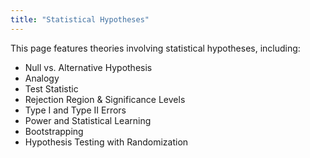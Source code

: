 ```yaml
---
title: "Statistical Hypotheses"
---
```


This page features theories involving statistical hypotheses, including:

- Null vs. Alternative Hypothesis
- Analogy
- Test Statistic
- Rejection Region & Significance Levels
- Type I and Type II Errors
- Power and Statistical Learning
- Bootstrapping
- Hypothesis Testing with Randomization
